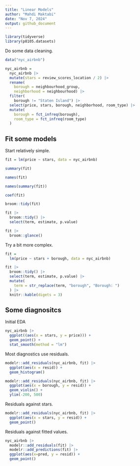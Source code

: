 ```yaml
---
title: "Linear Models"
author: "Mahdi Maktabi"
date: "Nov 7, 2024"
output: github_document
---
```


```r
library(tidyverse)
library(p8105.datasets)
```


Do some data cleaning.

```r
data("nyc_airbnb")

nyc_airbnb = 
  nyc_airbnb |> 
  mutate(stars = review_scores_location / 2) |> 
  rename(
    borough = neighbourhood_group,
    neighborhood = neighbourhood) |> 
  filter(
    borough != "Staten Island") |> 
  select(price, stars, borough, neighborhood, room_type) |> 
  mutate(
    borough = fct_infreq(borough),
    room_type = fct_infreq(room_type)
  )
```

## Fit some models

Start relatively simple.

```r
fit = lm(price ~ stars, data = nyc_airbnb)

summary(fit)

names(fit)

names(summary(fit))

coef(fit)

broom::tidy(fit)

fit |> 
  broom::tidy() |> 
  select(term, estimate, p.value)

fit |> 
  broom::glance()
```


Try a bit more complex.

```r
fit =
  lm(price ~ stars + borough, data = nyc_airbnb)

fit |> 
  broom::tidy() |> 
  select(term, estimate, p.value) |> 
  mutate(
    term = str_replace(term, "borough", "Borough: ")
  ) |> 
  knitr::kable(digets = 3)
```


## Some diagnositcs

Initial EDA

```r
nyc_airbnb |> 
  ggplot((aes(x = stars, y = price))) +
  geom_point() +
  stat_smooth(method = "lm")
```

Most diagnostics use residuals.

```r
modelr::add_residuals(nyc_airbnb, fit) |> 
  ggplot(aes(x = resid)) +
  geom_histogram()
```


```r
modelr::add_residuals(nyc_airbnb, fit) |> 
  ggplot(aes(x = borough, y = resid)) +
  geom_violin() +
  ylim(-200, 500)
```


Residuals against stars.

```r
modelr::add_residuals(nyc_airbnb, fit) |> 
  ggplot(aes(x = stars, y = resid)) +
  geom_point()
```


Residuals against fitted values.

```r
nyc_airbnb |> 
  modelr::add_residuals(fit) |> 
  modelr::add_predictions(fit) |> 
  ggplot(aes(x=pred, y = resid)) +
  geom_point()
```

